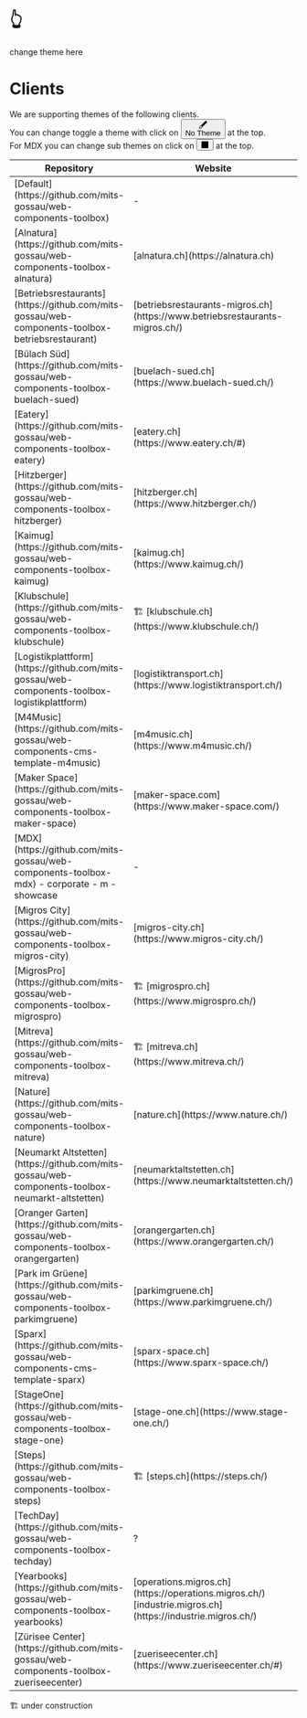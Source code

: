 
<Meta title="Clients" />

<style>
  {`
    .button-theme-toggle {
      background: transparent;
      border: none;
      border-radius: 4px;
      color: #333;
      font-size: 13px;
      font-weight: bold;
      height: 28px;
      -webkit-box-pack: center;
      justify-content: center;
      margin-top: 6px;
      padding: 8px 7px;
      background-color: rgba(2,156,253,0.07);
      color: #FF6600;
      display: inline-flex;
      -webkit-box-align: center;
      -ms-flex-align: center;
      align-items: center;
      position: relative;
      top: 2px;
    }
    .button-theme-toggle svg {
      width: 14px;
      display: inline-block;
      shape-rendering: inherit;
      vertical-align: middle;
      fill: currentColor;
    }
    .button-theme-label {
      display: inline-block;
      -webkit-text-decoration: none;
      text-decoration: none;
      padding: 10px;
      font-weight: 700;
      font-size: 13px;
      line-height: 1;
      height: 40px;
      border: none;
      border-top: 3px solid transparent;
      border-bottom: 3px solid transparent;
      background: transparent;
    }
    .button-sub-theme-toggle {
      align-items: center;
      background: transparent;
      border: none;
      border-radius: 4px;
      color: inherit;
      display: inline-flex;
      font-size: 13px;
      font-weight: bold;
      height: 28px;
      justify-content: center;
      margin-top: 6px;
      padding: 8px 7px;
      position: relative;
      top: 2px;
    }
    .button-sub-theme-toggle svg {
      width: 14px;
      display: inline-block;
      shape-rendering: inherit;
      vertical-align: middle;
      fill: currentColor;
    }
  `}
</style>

# 👆 
change theme here

# Clients

We are supporting themes of the following clients.  
You can change toggle a theme with click on <button type="button" className="button-theme-toggle" title="CSS custom properties themes"><svg viewBox="0 0 14 14" width="14px" height="14px"><path fillRule="evenodd" d="M11.8535.1464a.5.5 0 0 0-.7071 0L2.9827 8.3102a2.2396 2.2396 0 0 0-1.0737.599C.6772 10.141.2402 11.903.0852 12.9978 0 13.5998 0 14.0002 0 14.0002s.4004 0 1.0023-.0853c1.095-.155 2.8569-.5919 4.0887-1.8237.307-.307.5067-.6806.5992-1.0743l8.1633-8.1633a.5.5 0 0 0 0-.7071l-2-2Zm-6.253 9.546L6.543 8.75l-1.293-1.2929-.9424.9424a2.242 2.242 0 0 1 .7835.5097c.23.2302.4.4977.5095.7831ZM7.25 8.0428 12.7929 2.5 11.5 1.2071 5.957 6.75 7.25 8.0429ZM4.3839 9.6163c.4881.4882.4881 1.2796 0 1.7678-.7665.7664-1.832 1.1845-2.7791 1.403a8.6972 8.6972 0 0 1-.49.0982 8.7151 8.7151 0 0 1 .0982-.4899c.2186-.9471.6367-2.0126 1.403-2.779.4882-.4882 1.2797-.4882 1.7679 0Z"></path></svg><div title="Theme" className="button-theme-label">No Theme</div></button> at the top.  
For MDX you can change sub themes on click on <button type="button" title="Change the theme of the preview" className="button-sub-theme-toggle"><svg viewBox="0 0 14 14" width="14px" height="14px"><path fillRule="evenodd" d="M6.25 4.25a1.25 1.25 0 1 1-2.5 0 1.25 1.25 0 0 1 2.5 0Zm-.5 0a.75.75 0 1 1-1.5 0 .75.75 0 0 1 1.5 0Z"></path><path fillRule="evenodd" d="M13 1.5v11a.5.5 0 0 1-.5.5h-11a.5.5 0 0 1-.5-.5v-11c0-.27.22-.5.5-.5h11c.28 0 .5.23.5.5ZM2 9.3V2h10v5.3L9.85 5.15a.5.5 0 0 0-.7 0L6.5 7.8 5.35 6.65a.5.5 0 0 0-.7 0L2 9.3Zm7.5-3.1L12 8.7V12H2v-1.3l3-3 3.15 3.15a.5.5 0 0 0 .7-.71L7.21 8.5 9.5 6.21Z"></path></svg></button> at the top.

<table>
  <thead>
    <tr>
      <th>Repository</th>
      <th>Website</th>
    </tr>
  </thead>
  <tbody>
    <tr>
      <td>[Default](https://github.com/mits-gossau/web-components-toolbox)</td>
      <td> - </td>
    </tr>
    <tr>
      <td>[Alnatura](https://github.com/mits-gossau/web-components-toolbox-alnatura)</td>
      <td>[alnatura.ch](https://alnatura.ch)</td>
    </tr>
    <tr>
      <td>[Betriebsrestaurants](https://github.com/mits-gossau/web-components-toolbox-betriebsrestaurant)</td>
      <td>[betriebsrestaurants-migros.ch](https://www.betriebsrestaurants-migros.ch/)</td>
    </tr>
    <tr>
      <td>[Bülach Süd](https://github.com/mits-gossau/web-components-toolbox-buelach-sued)</td>
      <td>[buelach-sued.ch](https://www.buelach-sued.ch/)</td>
    </tr>
    <tr>
      <td>[Eatery](https://github.com/mits-gossau/web-components-toolbox-eatery)</td>
      <td>[eatery.ch](https://www.eatery.ch/#)</td>
    </tr>
    <tr>
      <td>[Hitzberger](https://github.com/mits-gossau/web-components-toolbox-hitzberger)</td>
      <td>[hitzberger.ch](https://www.hitzberger.ch/)</td>
    </tr>
    <tr>
      <td>[Kaimug](https://github.com/mits-gossau/web-components-toolbox-kaimug)</td>
      <td>[kaimug.ch](https://www.kaimug.ch/)</td>
    </tr>
    <tr>
      <td>[Klubschule](https://github.com/mits-gossau/web-components-toolbox-klubschule)</td>
      <td>🏗️ [klubschule.ch](https://www.klubschule.ch/)</td>
    </tr>
    <tr>
      <td>[Logistikplattform](https://github.com/mits-gossau/web-components-toolbox-logistikplattform)</td>
      <td>[logistiktransport.ch](https://www.logistiktransport.ch/)</td>
    </tr>
    <tr>
      <td>[M4Music](https://github.com/mits-gossau/web-components-cms-template-m4music)</td>
      <td>[m4music.ch](https://www.m4music.ch/)</td>
    </tr>
    <tr>
      <td>[Maker Space](https://github.com/mits-gossau/web-components-toolbox-maker-space)</td>
      <td>[maker-space.com](https://www.maker-space.com/)</td>
    </tr>
    <tr>
      <td>
        [MDX](https://github.com/mits-gossau/web-components-toolbox-mdx)  
        - corporate
        - m
        - showcase
      </td>
      <td> - </td>
    </tr>
    <tr>
      <td>[Migros City](https://github.com/mits-gossau/web-components-toolbox-migros-city)</td>
      <td>[migros-city.ch](https://www.migros-city.ch/)</td>
    </tr>
    <tr>
      <td>[MigrosPro](https://github.com/mits-gossau/web-components-toolbox-migrospro)</td>
      <td>🏗️ [migrospro.ch](https://www.migrospro.ch/)</td>
    </tr>
    <tr>
      <td>[Mitreva](https://github.com/mits-gossau/web-components-toolbox-mitreva)</td>
      <td>🏗️ [mitreva.ch](https://www.mitreva.ch/)</td>
    </tr>
    <tr>
      <td>[Nature](https://github.com/mits-gossau/web-components-toolbox-nature)</td>
      <td>[nature.ch](https://www.nature.ch/)</td>
    </tr>
    <tr>
      <td>[Neumarkt Altstetten](https://github.com/mits-gossau/web-components-toolbox-neumarkt-altstetten)</td>
      <td>[neumarktaltstetten.ch](https://www.neumarktaltstetten.ch/)</td>
    </tr>
    <tr>
      <td>[Oranger Garten](https://github.com/mits-gossau/web-components-toolbox-orangergarten)</td>
      <td>[orangergarten.ch](https://www.orangergarten.ch/)</td>
    </tr>
    <tr>
      <td>[Park im Grüene](https://github.com/mits-gossau/web-components-toolbox-parkimgruene)</td>
      <td>[parkimgruene.ch](https://www.parkimgruene.ch/)</td>
    </tr>
    <tr>
      <td>[Sparx](https://github.com/mits-gossau/web-components-cms-template-sparx)</td>
      <td>[sparx-space.ch](https://www.sparx-space.ch/)</td>
    </tr>
    <tr>
      <td>[StageOne](https://github.com/mits-gossau/web-components-toolbox-stage-one)</td>
      <td>[stage-one.ch](https://www.stage-one.ch/)</td>
    </tr>
    <tr>
      <td>[Steps](https://github.com/mits-gossau/web-components-toolbox-steps)</td>
      <td>🏗️ [steps.ch](https://steps.ch/)</td>
    </tr>
    <tr>
      <td>[TechDay](https://github.com/mits-gossau/web-components-toolbox-techday)</td>
      <td> ? </td>
    </tr>
    <tr>
      <td>[Yearbooks](https://github.com/mits-gossau/web-components-toolbox-yearbooks)</td>
      <td>
        [operations.migros.ch](https://operations.migros.ch/)  
        [industrie.migros.ch](https://industrie.migros.ch/)
      </td>
    </tr>
    <tr>
      <td>[Zürisee Center](https://github.com/mits-gossau/web-components-toolbox-zueriseecenter)</td>
      <td>[zueriseecenter.ch](https://www.zueriseecenter.ch/#)</td>
    </tr>
  </tbody>
</table>

🏗️ under construction

